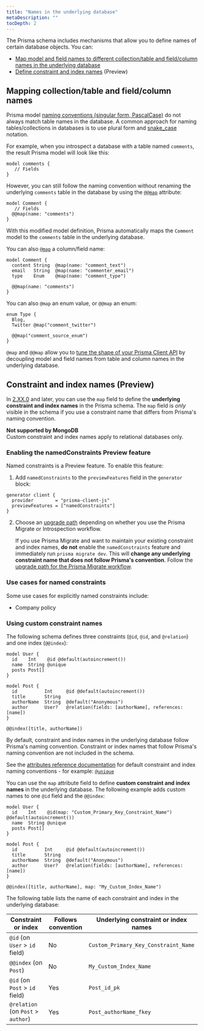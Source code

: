 ```yaml
---
title: "Names in the underlying database"
metaDescription: ""
tocDepth: 2
---
```


<TopBlock>

The Prisma schema includes mechanisms that allow you to define names of certain database objects. You can:

* [Map model and field names to different collection/table and field/column names in the underlying database](#mapping-collectiontable-and-fieldcolumn-names)
* [Define constraint and index names](#constraint-and-index-names-preview) (Preview)

</TopBlock>

## Mapping collection/table and field/column names

Prisma model [naming conventions (singular form, PascalCase)](../../../reference/api-reference/prisma-schema-reference#naming-conventions) <span class="api"></span> do not always match table names in the database. A common approach for naming tables/collections in databases is to use plural form and [snake_case](https://en.wikipedia.org/wiki/Snake_case) notation.

For example, when you introspect a database with a table named `comments`, the result Prisma model will look like this:

```prisma
model comments {
   // Fields
}
```

However, you can still follow the naming convention without renaming the underlying `comments` table in the database by using the [`@@map`](../../../reference/api-reference/prisma-schema-reference#map-1) <span class="api"></span> attribute:

```prisma
model Comment {
   // Fields
  @@map(name: "comments")
}
```

With this modified model definition, Prisma automatically maps the `Comment` model to the `comments` table in the underlying database.

You can also [`@map`](../../../reference/api-reference/prisma-schema-reference#map) <span class="api"></span> a column/field name:

```prisma highlight=2-4;normal
model Comment {
  content String  @map(name: "comment_text")
  email   String  @map(name: "commenter_email")
  type    Enum    @map(name: "comment_type") 

  @@map(name: "comments")
}
```

You can also `@map` an enum value, or `@@map` an enum:

```prisma highlight=3,5;normal
enum Type {
  Blog,
  Twitter @map("comment_twitter")
  
  @@map("comment_source_enum")
}
```

`@map` and `@@map` allow you to [tune the shape of your Prisma Client API](../prisma-client/working-with-prismaclient/use-custom-model-and-field-names#using-map-and-map-to-rename-fields-and-models-in-the-prisma-client-api) by decoupling model and field names from table and column names in the underlying database.

## Constraint and index names (Preview)

In [2.XX.0](https://github.com/prisma/prisma/releases/tag/2.XX.0) and later, you can use the `map` field to define the **underlying constraint and index names** in the Prisma schema. The `map` field is _only_ visible in the schema if you use a constraint name that differs from Prisma's naming convention.

<Admonition type="warning">


**Not supported by MongoDB**<br />
Custom constraint and index names apply to relational databases only.

</Admonition>

### Enabling the <inlinecode>namedConstraints</inlinecode> Preview feature

Named constraints is a Preview feature. To enable this feature:

1. Add `namedConstraints` to the `previewFeatures` field in the `generator` block:

  ```prisma
  generator client {
    provider        = "prisma-client-js"
    previewFeatures = ["namedConstraints"]
  }
  ```

2. Choose an [upgrade path](../../../guides/upgrade-guides/upgrading-to-latest/upgrade-to-2270#optional-enable-the-namedconstraints-preview-feature) depending on whether you use the Prisma Migrate or Introspection workflow.

   <Admonition type="alert">

   If you use Prisma Migrate and want to maintain your existing constraint and index names, **do not** enable the `namedConstraints` feature and immediately run `prisma migrate dev`. This will **change any underlying constraint name that does not follow Prisma's convention**. Follow the [upgrade path for the Prisma Migrate workflow](../../../guides/upgrade-guides/upgrading-to-latest/upgrade-to-2270#prisma-migrate-workflow).
   
   </Admonition>

### Use cases for named constraints

Some use cases for explicitly named constraints include:

* Company policy

### Using custom constraint names

The following schema defines three constraints (`@id`, `@id`, and `@relation`) and one index (`@@index`):

```prisma highlight=2,8,11,14;normal
model User {
  id    Int    @id @default(autoincrement())
  name  String @unique
  posts Post[]
}

model Post {
  id          Int     @id @default(autoincrement())
  title       String
  authorName  String  @default("Anonymous")
  author      User?   @relation(fields: [authorName], references: [name])
}

@@index([title, authorName])
```

By default, constraint and index names in the underlying database follow Prisma's naming convention. Constraint or index names that follow Prisma's naming convention are not included in the schema.

<Admonition type="info">

See the [attributes reference documentation](../../../reference/api-reference/prisma-schema-reference#attributes) <span class="api"></span> for default constraint and index naming conventions - for example: [`@unique`](../../../reference/api-reference/prisma-schema-reference#arguments-3) <span class="api"></span>

</Admonition>

You can use the `map` attribute field to define  **custom constraint and index names** in the underlying database. The following example adds custom names to one `@id` field and the `@@index`:

```prisma highlight=2,14;normal
model User {
  id    Int    @id(map: "Custom_Primary_Key_Constraint_Name") @default(autoincrement())
  name  String @unique
  posts Post[]
}

model Post {
  id          Int     @id @default(autoincrement())
  title       String
  authorName  String  @default("Anonymous")
  author      User?   @relation(fields: [authorName], references: [name])
}

@@index([title, authorName], map: "My_Custom_Index_Name")
```

The following table lists the name of each constraint and index in the underlying database:

| Constraint or index                | Follows convention | Underlying constraint or index names |
| ---------------------------------- | ------------------ | ------------------------------------ |
| `@id` (on `User` > `id` field)     | No                 | `Custom_Primary_Key_Constraint_Name` |
| `@@index` (on `Post`)              | No                 | `My_Custom_Index_Name`               |
| `@id` (on `Post` > `id` field)     | Yes                | `Post_id_pk`                         |
| `@relation` (on `Post` > `author`) | Yes                | `Post_authorName_fkey`               |
